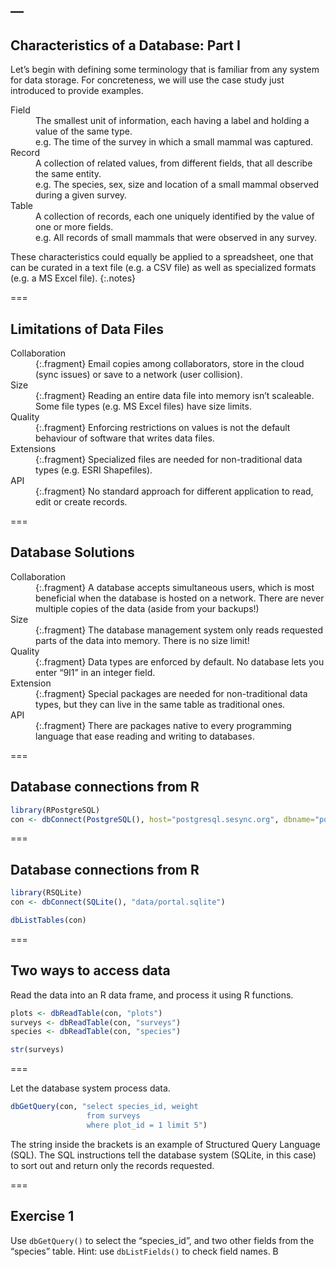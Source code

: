 ---
---

## Characteristics of a Database: Part I

Let's begin with defining some terminology that is familiar from any system for data storage.
For concreteness, we will use the case study just introduced to provide examples.

Field
: The smallest unit of information, each having a label and holding a value of the same type.
: e.g. The time of the survey in which a small mammal was captured.

Record
: A collection of related values, from different fields, that all describe the same entity.
: e.g. The species, sex, size and location of a small mammal observed during a given survey.
  
Table
: A collection of records, each one uniquely identified by the value of one or more fields.
: e.g. All records of small mammals that were observed in any survey.

These characteristics could equally be applied to a spreadsheet, one that can be curated in a text file (e.g. a CSV file) as well as specialized formats (e.g. a MS Excel file).
{:.notes}

===

## Limitations of Data Files

Collaboration
: {:.fragment} Email copies among collaborators, store in the cloud (sync issues) or save to a network (user collision).

Size
: {:.fragment} Reading an entire data file into memory isn't scaleable. Some file types (e.g. MS Excel files) have size limits.

Quality
: {:.fragment} Enforcing restrictions on values is not the default behaviour of software that writes data files.

Extensions
: {:.fragment} Specialized files are needed for non-traditional data types (e.g. ESRI Shapefiles).

API
: {:.fragment} No standard approach for different application to read, edit or create records.

===

## Database Solutions

Collaboration
: {:.fragment} A database accepts simultaneous users, which is most beneficial when the database is hosted on a network. There are never multiple copies of the data (aside from your backups!)

Size
: {:.fragment} The database management system only reads requested parts of the data into memory. There is no size limit!

Quality
: {:.fragment} Data types are enforced by default. No database lets you enter "9I1" in an integer field.

Extension
: {:.fragment} Special packages are needed for non-traditional data types, but they can live in the same table as traditional ones.

API
: {:.fragment} There are packages native to every programming language that ease reading and writing to databases.

===

## Database connections from R

```r
library(RPostgreSQL)
con <- dbConnect(PostgreSQL(), host="postgresql.sesync.org", dbname="portal")
```

===

## Database connections from R

```r
library(RSQLite)
con <- dbConnect(SQLite(), "data/portal.sqlite")
```

```r
dbListTables(con)
```

===

## Two ways to access data

Read the data into an R data frame, and process it using R functions.

```r
plots <- dbReadTable(con, "plots")
surveys <- dbReadTable(con, "surveys")
species <- dbReadTable(con, "species")
```

```r
str(surveys)
```

===

Let the database system process data.

```r
dbGetQuery(con, "select species_id, weight
                 from surveys
                 where plot_id = 1 limit 5")
```

The string inside the brackets is an example of Structured Query Language (SQL). The SQL instructions tell the database system (SQLite, in this case) to sort out and return only the records requested.

===

## Exercise 1

Use `dbGetQuery()` to select the "species_id", and two other fields from the "species" table. Hint: use `dbListFields()` to check field names.
B
